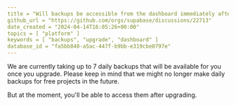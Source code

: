 ```yaml
---
title = "Will backups be accessible from the dashboard immediately after upgrading to a paid plan?"
github_url = "https://github.com/orgs/supabase/discussions/22713"
date_created = "2024-04-14T16:05:26+00:00"
topics = [ "platform" ]
keywords = [ "backups", "upgrade", "dashboard" ]
database_id = "fa5bb840-a5ac-447f-b9bb-e319cbe0797e"
---
```


We are currently taking up to 7 daily backups that will be available for you once you upgrade. Please keep in mind that we might no longer make daily backups for free projects in the future.

But at the moment, you'll be able to access them after upgrading.
